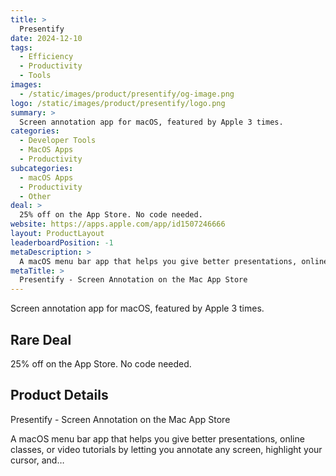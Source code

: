 ```yaml
---
title: >
  Presentify
date: 2024-12-10
tags:
  - Efficiency
  - Productivity
  - Tools
images:
  - /static/images/product/presentify/og-image.png
logo: /static/images/product/presentify/logo.png
summary: >
  Screen annotation app for macOS, featured by Apple 3 times.
categories:
  - Developer Tools
  - MacOS Apps
  - Productivity
subcategories:
  - macOS Apps
  - Productivity
  - Other
deal: >
  25% off on the App Store. No code needed.
website: https://apps.apple.com/app/id1507246666
layout: ProductLayout
leaderboardPosition: -1
metaDescription: >
  A macOS menu bar app that helps you give better presentations, online classes, or video tutorials by letting you annotate any screen, highlight your cursor, and…
metaTitle: >
  ‎Presentify - Screen Annotation on the Mac App Store
---
```

Screen annotation app for macOS, featured by Apple 3 times.

## Rare Deal

25% off on the App Store. No code needed.

## Product Details

‎Presentify - Screen Annotation on the Mac App Store

A macOS menu bar app that helps you give better presentations, online classes, or video tutorials by letting you annotate any screen, highlight your cursor, and…
